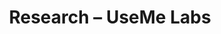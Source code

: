 ﻿---
title: "Research – UseMe Labs"
description: "LT Eval is the open Lithuanian evaluation suite tracking language quality, reasoning and context across domains."
layout: "page"
hero:
  eyebrow: "Research"
  headline: "LT Eval: the benchmark for Lithuanian AI"
  subheadline: "We refresh open benchmarks every month and share metrics that reflect real Lithuanian usage."
sections:
  - id: "methodology"
    eyebrow: "Methodology"
    heading: "How we measure"
    body: |
      LT Eval spans 200+ tasks covering public sector, finance, manufacturing and everyday consumer scenarios. We assess grammar, terminology, reasoning and context retention.
    bullets:
      - "Combination of expert annotators and automatic scoring"
      - "Lithuanian terminology enriched with synonyms and jargon"
      - "Multi-turn conversations and long-context stress tests"
  - id: "datasets"
    eyebrow: "Datasets"
    heading: "Sources we rely on"
    body: |
      Sources include public legislation, municipal documents, financial reports, product catalogues and manually authored customer journeys.
    bullets:
      - "Automated PII removal and semantic de-identification"
      - "Version history with source citations"
      - "Public samples available in our GitHub repository"
  - id: "transparency"
    eyebrow: "Transparency"
    heading: "Open results and audits"
    body: |
      We publish model scores, variance across raters and qualitative reviewer notes. Customers receive private scorecards tailored to their own data.
    bullets:
      - "Model leaderboard broken down by category"
      - "Confidence intervals and error bands"
      - "Reproducible scripts with Docker images"
  - id: "roadmap"
    eyebrow: "Roadmap"
    heading: "What is next"
    body: |
      Upcoming releases introduce audio, image and dialect evaluations plus specialised packs for public procurement and healthcare.
---

